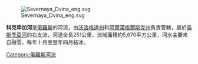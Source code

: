 {{Coord|61|26|24|N|42|38|23|E|display=title|region:RU-ARK_type:river_source:dewiki}}

[[Image:Severnaya_Dvina_eng.svg|right]]

'''科克申加河'''是[[俄羅斯|俄羅斯]]的河流，由[[沃洛格達州|沃洛格達州]]和[[阿爾漢格爾斯克州|阿爾漢格爾斯克州]]負責管轄，屬於[[烏斯季亞河|烏斯季亞河]]的右支流，河道全長251公里，流域面積約5,670平方公里，河水主要來自融雪，每年十月至翌年四月結冰。

{{Russia-geo-stub}}
[[Category:俄羅斯河流|Category:俄羅斯河流]]